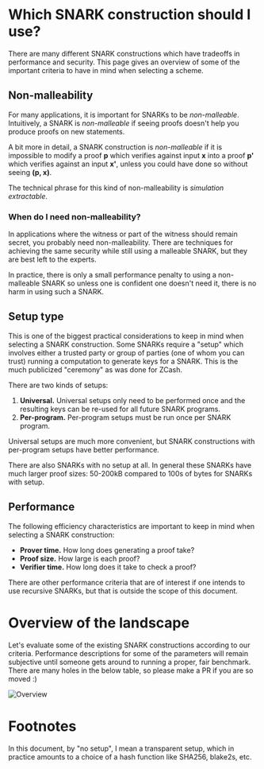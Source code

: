 
# Which SNARK construction should I use?

There are many different SNARK constructions which have tradeoffs in performance and security.
This page gives an overview of some of the important criteria to have in mind when selecting a scheme.

## Non-malleability

For many applications, it is important for SNARKs to be *non-malleable*. 
Intuitively, a SNARK is *non-malleable* if seeing proofs doesn't help you produce proofs on new statements.

A bit more in detail, a SNARK construction is *non-malleable* if
it is impossible to modify a proof **p** which verifies against input **x** into a proof **p'** which verifies
against an input **x'**, unless you could have done so without seeing **(p, x)**. 

The technical phrase for this kind of non-malleability is *simulation extractable*.

### When do I need non-malleability?
In applications where the witness or part of the witness should remain secret, you probably need
non-malleability. There are techniques for achieving the same security while still using a
malleable SNARK, but they are best left to the experts.

In practice, there is only a small performance penalty to using a non-malleable SNARK so unless
one is confident one doesn't need it, there is no harm in using such a SNARK.

## Setup type

This is one of the biggest practical considerations to keep in mind when selecting a SNARK construction.
Some SNARKs require a "setup" which involves either a trusted party or group of parties (one of whom you can
trust) running a computation to generate keys for a SNARK. This is the much publicized "ceremony" as was
done for ZCash.

There are two kinds of setups:

1. **Universal.** Universal setups only need to be performed once and the resulting keys can be re-used for all future SNARK programs.
2. **Per-program.** Per-program setups must be run once per SNARK program.

Universal setups are much more convenient, but SNARK constructions with per-program setups have better performance.

There are also SNARKs with no setup at all. In general these SNARKs have much larger proof sizes: 50-200kB compared
to 100s of bytes for SNARKs with setup.

## Performance

The following efficiency characteristics are important to keep in mind when selecting a SNARK construction:

- **Prover time.** How long does generating a proof take?
- **Proof size.** How large is each proof?
- **Verifier time.** How long does it take to check a proof?

There are other performance criteria that are of interest if one intends to use recursive SNARKs, but
that is outside the scope of this document.

# Overview of the landscape

Let's evaluate some of the existing SNARK constructions according to our criteria.
Performance descriptions for some of the parameters will remain subjective until someone gets
around to running a proper, fair benchmark. There are many holes in the below table, so please
make a PR if you are so moved :)

![Overview](/static/img/SNARKSOverview.jpg)

# Footnotes

In this document, by "no setup", I mean a transparent setup, which in practice amounts to a choice of a hash function
like SHA256, blake2s, etc.
